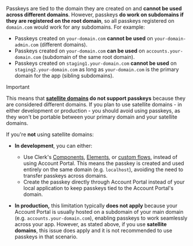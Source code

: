 Passkeys are tied to the domain they are created on and **cannot be used across different domains**. However, passkeys **do work on subdomains if they are registered on the root domain**, so all passkeys registered on `domain.com` would work for any subdomains. For example:

- Passkeys created on `your-domain.com` **cannot be used** on `your-domain-admin.com` (different domains).
- Passkeys created on `your-domain.com` **can be used** on `accounts.your-domain.com` (subdomain of the same root domain).
- Passkeys created on `staging1.your-domain.com` **cannot be used** on `staging2.your-domain.com` as long as `your-domain.com` is the primary domain for the app (sibling subdomains).

> [!IMPORTANT]
> This means that **[satellite domains](/docs/advanced-usage/satellite-domains) do not support passkeys** because they are considered different domains. If you plan to use satellite domains - in either development or production - you should avoid using passkeys, as they won't be portable between your primary domain and your satellite domains.

If you're **not** using satellite domains:

- **In development**, you can either:

  - Use Clerk's [Components](/docs/components/overview), [Elements](/docs/customization/elements/overview), or [custom flows](/docs/custom-flows/overview), instead of using Account Portal. This means the passkey is created and used entirely on the same domain (e.g. `localhost`), avoiding the need to transfer passkeys across domains.
  - Create the passkey directly through Account Portal instead of your local application to keep passkeys tied to the Account Portal's domain.

- **In production,** this limitation typically **does not apply** because your Account Portal is usually hosted on a subdomain of your main domain (e.g. `accounts.your-domain.com`), enabling passkeys to work seamlessly across your app. However, as stated above, if you use **satellite domains**, this issue does apply and it is not recommended to use passkeys in that scenario.
